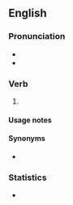 ==English==

===Pronunciation===
* {{IPA|/ˈpɹuːvd/|lang=en}}
* {{audio|en-us-proved.ogg|Audio (US)|lang=en}}

===Verb===
{{head|en|verb form}}

# {{en-past of|prove}}

====Usage notes====
{{also|proven#Usage notes}}

====Synonyms====
* {{l|en|proven}} {{qualifier|proscribed}}

===Statistics===
* {{rank|island|special|memory|936|proved|plan|pain|official}}
